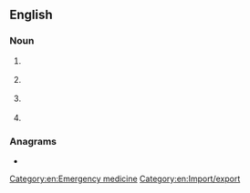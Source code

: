 {{also|ecc.|Ecc.}}
==English==

===Noun===
{{en-noun|~}}

# {{lb|en|computing}} {{initialism of|[[error]] [[correcting]] [[code]]|lang=en}}
# {{lb|en|cryptography}} {{initialism of|[[elliptic]] [[curve]] [[cryptography]]|lang=en}}
# {{lb|en|legal}} {{initialism of|[[export]] [[control]] and [[customs]]|lang=en}}
# {{lb|en|medicine}} {{initialism of|w:Emergency cardiovascular care|emergency cardiovascular care|lang=en}}

===Anagrams===
* {{anagrams|en|a=cce|CCE}}

[[Category:en:Emergency medicine]]
[[Category:en:Import/export]]